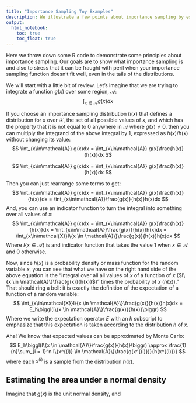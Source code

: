 ```yaml
---
title: "Importance Sampling Toy Examples"
description: We illustrate a few points about importance sampling by estimating the area under a normal density and a Cauchy density.
output: 
  html_notebook:
    toc: true
    toc_float: true
---
```


\usepackage{blkarray}
\usepackage{amsmath}
\newcommand{\bm}{\boldsymbol}
\newcommand{\Exp}{\mathbbb{E}}
\newcommand{\Ind}{\mathbbb{I}}

Here we throw down some R code to demonstrate some principles 
about importance sampling.  Our goals are to show what importance
sampling is and also to stress that it can be fraught with peril when 
your importance sampling function doesn't fit well, even in the tails
of the distributions.

We will start with a little bit of review.  Let's imagine that we
are trying to integrate a function $g(x)$ over some region, $\mathcal{A}$:
$$
\int_{x\in\mathcal{A}} g(x)dx
$$

If you choose an importance sampling distribution $h(x)$ that defines a
distribution for $x$ over $\mathcal{X}$, the set of all possible values
of $x$, and which has the
property that it is not
equal to 0 anywhere in $\mathcal{A}$ where $g(x)\neq 0$, then you can multiply
the integrand of the above integral by 1, expressed as $h(x)/h(x)$ without
changing its value:
$$
\int_{x\in\mathcal{A}} g(x)dx = \int_{x\in\mathcal{A}} g(x)\frac{h(x)}{h(x)}dx
$$

$$
\int_{x\in\mathcal{A}} g(x)dx = \int_{x\in\mathcal{A}} g(x)\frac{h(x)}{h(x)}dx
$$

Then you can just rearrange some terms to get:
$$
\int_{x\in\mathcal{A}} g(x)dx = \int_{x\in\mathcal{A}} g(x)\frac{h(x)}{h(x)}dx
= \int_{x\in\mathcal{A}}\frac{g(x)}{h(x)}h(x)dx
$$
And, you can use an indicator function to turn the integral into something
over all values of $x$:
$$
\int_{x\in\mathcal{A}} g(x)dx = \int_{x\in\mathcal{A}} g(x)\frac{h(x)}{h(x)}dx
= \int_{x\in\mathcal{A}}\frac{g(x)}{h(x)}h(x)dx = 
\int_{x\in\mathcal{X}}I\{x \in \mathcal{A}\}\frac{g(x)}{h(x)}h(x)dx
$$
Where $I\{x \in \mathcal{A}\}$ is and indicator function that takes the 
value 1 when $x \in \mathcal{A}$ and 0 otherwise.  

Now, since $h(x)$ is a probability density or mass function for the 
random variable $x$, you can see that what we have on the right hand
side of the above equation is the "integral over all all values of $x$
of a function of $x$ ($I\{x \in \mathcal{A}\}\frac{g(x)}{h(x)}$)" times
the probability of $x$ ($h(x)$)."  That should ring a bell: it is exactly
the definition of the expectation of a function of a random variable:
$$
\int_{x\in\mathcal{X}}I\{x \in \mathcal{A}\}\frac{g(x)}{h(x)}h(x)dx = 
E_h\biggl(I\{x \in \mathcal{A}\}\frac{g(x)}{h(x)}\biggr)
$$
Where we write the expectation operator $E$ with an $h$ subscript to
emphasize that this expectation is taken according to the distribution
$h$ of $x$.  

Aha! We know that expected values can be approximated by Monte Carlo:
$$
E_h\biggl(I\{x \in \mathcal{A}\}\frac{g(x)}{h(x)}\biggr) \approx 
\frac{1}{n}\sum_{i = 1}^n 
I\{x^{(i)} \in \mathcal{A}\}\frac{g(x^{(i)})}{h(x^{(i)})}
$$
where each $x^{(i)}$ is a sample from the distribution $h(x)$.

## Estimating the area under a normal density

Imagine that $g(x)$ is the unit normal density, and 